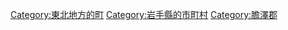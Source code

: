 {{Commonscat|Kanegasaki, Iwate}}
{{Catmore}}

{{DEFAULTSORT:Kanegasaki}}
[[Category:東北地方的町|Category:東北地方的町]]
[[Category:岩手縣的市町村|Category:岩手縣的市町村]]
[[Category:膽澤郡|Category:膽澤郡]]